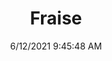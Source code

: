 ---
width: 1333
height: 2000
title: Fraise
description: 67 911S finished in Fraise or Raspberry if you prefer
date: 6/12/2021 9:45:48 AM
cameraMake: Sony
cameraModel: ILCE-7M3
lens: ZEISS Batis 2/40 CF
settingsfStop: f/2.8
settingsISO: ISO 400
settingsShutter: 1/40
settingsFocalLength: 40 mm
---